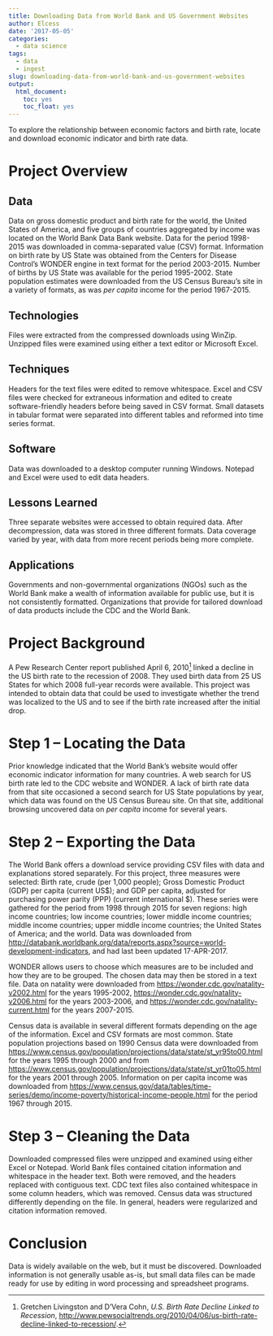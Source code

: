 ```yaml
---
title: Downloading Data from World Bank and US Government Websites
author: Elcess
date: '2017-05-05'
categories:
  - data science
tags:
  - data
  - ingest
slug: downloading-data-from-world-bank-and-us-government-websites
output:
  html_document:
    toc: yes
    toc_float: yes
---
```

To explore the relationship between economic factors and birth rate, locate and download economic indicator and birth rate data.  

# Project Overview  

## Data  

Data on gross domestic product and birth rate for the world, the United States of America, and five groups of countries aggregated by income was located on the World Bank Data Bank website. Data for the period 1998-2015 was downloaded in comma-separated value (CSV) format. Information on birth rate by US State was obtained from the Centers for Disease Control's WONDER engine in text format for the period 2003-2015. Number of births by US State was available for the period 1995-2002. State population estimates were downloaded from the US Census Bureau's site in a variety of formats, as was *per capita* income for the period 1967-2015. 

## Technologies  

Files were extracted from the compressed downloads using WinZip. Unzipped files were examined using either a text editor or Microsoft Excel.  

## Techniques  

Headers for the text files were edited to remove whitespace. Excel and CSV files were checked for extraneous information and edited to create software-friendly headers before being saved in CSV format. Small datasets in tabular format were separated into different tables and reformed into time series format.  

## Software  

Data was downloaded to a desktop computer running Windows. Notepad and Excel were used to edit data headers.  

## Lessons Learned  

Three separate websites were accessed to obtain required data. After decompression, data was stored in three different formats. Data coverage varied by year, with data from more recent periods being more complete.  

## Applications  

Governments and non-governmental organizations (NGOs) such as the World Bank make a wealth of information available for public use, but it is not consistently formatted. Organizations that provide for tailored download of data products include the CDC and the World Bank.  

# Project Background {#Background}  

A Pew Research Center report published April 6, 2010[^1] linked a decline in the US birth rate to the recession of 2008. They used birth data from 25 US States for which 2008 full-year records were available. This project was intended to obtain data that could be used to investigate whether the trend was localized to the US and to see if the birth rate increased after the initial drop.  

[^1]: Gretchen Livingston and D'Vera Cohn, *U.S. Birth Rate Decline Linked to Recession*,  <http://www.pewsocialtrends.org/2010/04/06/us-birth-rate-decline-linked-to-recession/>.  

# Step 1 -- Locating the Data {#Step1}  

Prior knowledge indicated that the World Bank's website would offer economic indicator information for many countries. A web search for US birth rate led to the CDC website and WONDER. A lack of birth rate data from that site occasioned a second search for US State populations by year, which data was found on the US Census Bureau site. On that site, additional browsing uncovered data on *per capita* income for several years.

# Step 2 -- Exporting the Data {#Step2}  

The World Bank offers a download service providing CSV files with data and explanations stored separately. For this project, three measures were selected: Birth rate, crude (per 1,000 people); Gross Domestic Product (GDP) per capita (current US\$); and GDP per capita, adjusted for purchasing power parity (PPP) (current international \$). These series were gathered for the period from 1998 through 2015 for seven regions: high income countries; low income countries; lower middle income countries; middle income countries; upper middle income countries; the United States of America; and the world. Data was downloaded from <http://databank.worldbank.org/data/reports.aspx?source=world-development-indicators>, and had last been updated 17-APR-2017.  

WONDER allows users to choose which measures are to be included and how they are to be grouped. The chosen data may then be stored in a text file. Data on natality were downloaded from <https://wonder.cdc.gov/natality-v2002.html> for the years 1995-2002, <https://wonder.cdc.gov/natality-v2006.html> for the years 2003-2006, and <https://wonder.cdc.gov/natality-current.html> for the years 2007-2015.  

Census data is available in several different formats depending on the age of the information. Excel and CSV formats are most common. State population projections based on 1990 Census data were downloaded from <https://www.census.gov/population/projections/data/state/st_yr95to00.html> for the years 1995 through 2000 and from <https://www.census.gov/population/projections/data/state/st_yr01to05.html> for the years 2001 through 2005. Information on per capita income was downloaded from <https://www.census.gov/data/tables/time-series/demo/income-poverty/historical-income-people.html> for the period 1967 through 2015.  

# Step 3 -- Cleaning the Data {#Step3}  

Downloaded compressed files were unzipped and examined using either Excel or Notepad. World Bank files contained citation information and whitespace in the header text. Both were removed, and the headers replaced with contiguous text. CDC text files also contained whitespace in some column headers, which was removed. Census data was structured differently depending on the file. In general, headers were regularized and citation information removed.  

# Conclusion {#Conclusion}  

Data is widely available on the web, but it must be discovered. Downloaded information is not generally usable as-is, but small data files can be made ready for use by editing in word processing and spreadsheet programs.  
